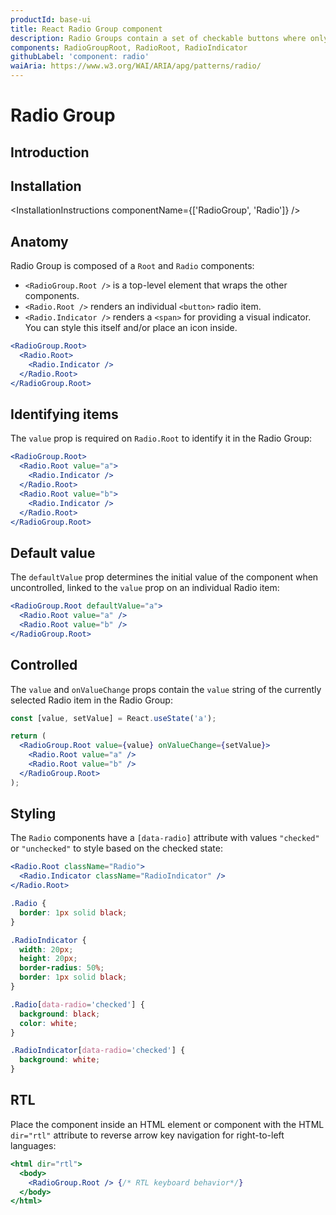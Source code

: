 ```yaml
---
productId: base-ui
title: React Radio Group component
description: Radio Groups contain a set of checkable buttons where only one of the buttons can be checked at a time.
components: RadioGroupRoot, RadioRoot, RadioIndicator
githubLabel: 'component: radio'
waiAria: https://www.w3.org/WAI/ARIA/apg/patterns/radio/
---
```


# Radio Group

<Description />

<ComponentLinkHeader design={false} />

## Introduction

<Demo demo="UnstyledRadioGroupIntroduction" defaultCodeOpen="false" bg="gradient" />

## Installation

<InstallationInstructions componentName={['RadioGroup', 'Radio']} />

## Anatomy

Radio Group is composed of a `Root` and `Radio` components:

- `<RadioGroup.Root />` is a top-level element that wraps the other components.
- `<Radio.Root />` renders an individual `<button>` radio item.
- `<Radio.Indicator />` renders a `<span>` for providing a visual indicator. You can style this itself and/or place an icon inside.

```jsx
<RadioGroup.Root>
  <Radio.Root>
    <Radio.Indicator />
  </Radio.Root>
</RadioGroup.Root>
```

## Identifying items

The `value` prop is required on `Radio.Root` to identify it in the Radio Group:

```jsx
<RadioGroup.Root>
  <Radio.Root value="a">
    <Radio.Indicator />
  </Radio.Root>
  <Radio.Root value="b">
    <Radio.Indicator />
  </Radio.Root>
</RadioGroup.Root>
```

## Default value

The `defaultValue` prop determines the initial value of the component when uncontrolled, linked to the `value` prop on an individual Radio item:

```jsx
<RadioGroup.Root defaultValue="a">
  <Radio.Root value="a" />
  <Radio.Root value="b" />
</RadioGroup.Root>
```

## Controlled

The `value` and `onValueChange` props contain the `value` string of the currently selected Radio item in the Radio Group:

```jsx
const [value, setValue] = React.useState('a');

return (
  <RadioGroup.Root value={value} onValueChange={setValue}>
    <Radio.Root value="a" />
    <Radio.Root value="b" />
  </RadioGroup.Root>
);
```

## Styling

The `Radio` components have a `[data-radio]` attribute with values `"checked"` or `"unchecked"` to style based on the checked state:

```jsx
<Radio.Root className="Radio">
  <Radio.Indicator className="RadioIndicator" />
</Radio.Root>
```

```css
.Radio {
  border: 1px solid black;
}

.RadioIndicator {
  width: 20px;
  height: 20px;
  border-radius: 50%;
  border: 1px solid black;
}

.Radio[data-radio='checked'] {
  background: black;
  color: white;
}

.RadioIndicator[data-radio='checked'] {
  background: white;
}
```

## RTL

Place the component inside an HTML element or component with the HTML `dir="rtl"` attribute to reverse arrow key navigation for right-to-left languages:

```jsx
<html dir="rtl">
  <body>
    <RadioGroup.Root /> {/* RTL keyboard behavior*/}
  </body>
</html>
```
